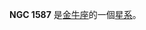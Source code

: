 {{NGCInfoBox|NGCID=NGC 1587|發現者=弗里德里希·威廉·赫歇爾|發現日期=1783年12月19日|其他編號=UGC 3063,MCG 0-12-35,ZWG 393.28|曆元=J2000.0|赤經=4時30分40秒
|赤緯=0°39'45"|星座=金牛座|星體=星系|星等=11.7|表面亮度=12.7|藍等=12.7}}

'''NGC 1587''' 是[[金牛座|金牛座]]的一個[[星系|星系]]。

{{NGCReference|1587}}

{{Catalogs|NGC=1587}}